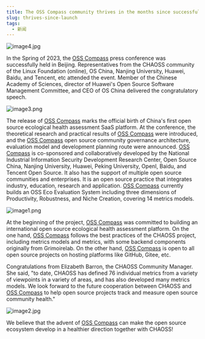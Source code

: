 ```yaml
---
title: The OSS Compass community thrives in the months since successful launch
slug: thrives-since-launch
tags:
  - 新闻
---
```


![image4.jpg](media/launch.jpg)

In the Spring of 2023, the [OSS Compass](https://oss-compass.org) press conference was successfully held in Beijing. Representatives from the CHAOSS community of the Linux Foundation (online), OS China, Nanjing University, Huawei, Baidu, and Tencent, etc attended the event. Member of the Chinese Academy of Sciences, director of Huawei's Open Source Software Management Committee, and CEO of OS China delivered the congratulatory speech.

<!--truncate-->

![image3.png](media/index.png)

The release of [OSS Compass][oss-compass] marks the official birth of China's first open source ecological health assessment SaaS platform. At the conference, the theoretical research and practical results of [OSS Compass][oss-compass] were introduced, and the [OSS Compass][oss-compass] open source community governance architecture, evaluation model and development planning route were announced. [OSS Compass][oss-compass] is co-sponsored and collaboratively developed by the National Industrial Information Security Development Research Center, Open Source China, Nanjing University, Huawei, Peking University, OpenI, Baidu, and Tencent Open Source. It also has the support of multiple open source communities and enterprises. It is an open source practice that integrates industry, education, research and application. [OSS Compass][oss-compass] currently builds an OSS Eco Evaluation System including three dimensions of Productivity, Robustness, and Niche Creation, covering 14 metrics models.

![image1.png](media/ecosystem.png)

At the beginning of the project, [OSS Compass][oss-compass] was committed to building an international open source ecological health assessment platform. On the one hand, [OSS Compass][oss-compass] follows the best practices of the CHAOSS project, including metrics models and metrics, with some backend components originally from Grimoirelab. On the other hand, [OSS Compass][oss-compass] is open to all open source projects on hosting platforms like GitHub, Gitee, etc.

Congratulations from Elizabeth Barron, the CHAOSS Community Manager. She said, "to date, CHAOSS has defined 76 individual metrics from a variety of viewpoints in a variety of areas, and has also developed many metrics models. We look forward to the future cooperation between CHAOSS and [OSS Compass][oss-compass] to help open source projects track and measure open source community health."

![image2.jpg](media/elizabeth.jpg)

We believe that the advent of [OSS Compass][oss-compass] can make the open source ecosystem develop in a healthier direction together with CHAOSS!

[oss-compass]: https://oss-compass.org
